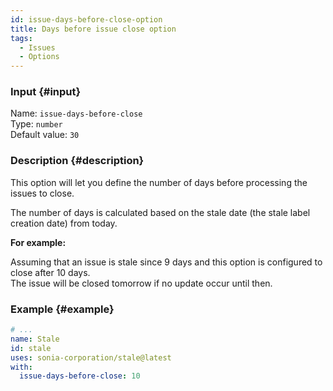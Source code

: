 ```yaml
---
id: issue-days-before-close-option
title: Days before issue close option
tags:
  - Issues
  - Options
---
```


### Input {#input}

Name: `issue-days-before-close`  
Type: `number`  
Default value: `30`

### Description {#description}

This option will let you define the number of days before processing the issues to close.

The number of days is calculated based on the stale date (the stale label creation date) from today.

**For example:**

Assuming that an issue is stale since 9 days and this option is configured to close after 10 days.  
The issue will be closed tomorrow if no update occur until then.

### Example {#example}

```yml {6}
# ...
name: Stale
id: stale
uses: sonia-corporation/stale@latest
with:
  issue-days-before-close: 10
```
